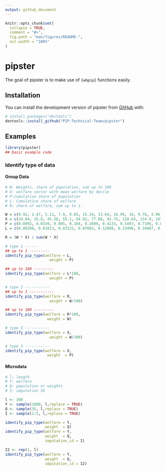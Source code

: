 ```yaml
---
output: github_document
---
```


<!-- README.md is generated from README.Rmd. Please edit that file -->

```r
knitr::opts_chunk$set(
  collapse = TRUE,
  comment = "#>",
  fig.path = "man/figures/README-",
  out.width = "100%"
)
```

# pipster

<!-- badges: start -->
<!-- badges: end -->

The goal of pipster is to make use of `{wbpip}` functions easily. 

## Installation

You can install the development version of pipster from [GitHub](https://github.com/) with:

``` r
# install.packages("devtools")
devtools::install_github("PIP-Technical-Team/pipster")
```

## Examples

```r
library(pipster)
## basic example code
```

### Identify type of data

#### Group Data

```r
# W: Weights, share of population, sum up to 100
# X: welfare vector with mean welfare by decile
# P:Cumulative share of population
# L: Cumulative share of welfare
# R: share of welfare, sum up to 1.

W = c(0.92, 2.47, 5.11, 7.9, 9.69, 15.24, 13.64, 16.99, 10, 9.78, 3.96, 1.81, 2.49)
X = c(24.84, 35.8, 45.36, 55.1, 64.92, 77.08, 91.75, 110.64, 134.9, 167.76, 215.48, 261.66, 384.97)
P = c(0.0092, 0.0339, 0.085, 0.164, 0.2609, 0.4133, 0.5497, 0.7196, 0.8196, 0.9174, 0.957, 0.9751, 1)
L = c(0.00208, 0.01013, 0.03122, 0.07083, 0.12808, 0.23498, 0.34887, 0.51994, 0.6427, 0.79201, 0.86966, 0.91277, 1)

R = (W * X) / sum(W * X)

```

```r
# type 1 ------
## up to 1 ---------
identify_pip_type(welfare = L,
                    weight = P)

## up to 100 ---------
identify_pip_type(welfare = L*100,
                    weight = P)

# type 2 -----------
## up to 1 -----------
identify_pip_type(welfare = R,
                    weight = W/100)

## up to 100 ---------
identify_pip_type(welfare = R*100,
                   weight = W)

# type 5 -----------
identify_pip_type(welfare = X,
                    weight = W/100)

# type 3 -----------
identify_pip_type(welfare = X,
                   weight  = P)
```


#### Microdata


```r

# l: length
# Y: welfare
# Q: population or weights
# I: imputation ID

l <- 300
Y <- sample(1000, l,replace = TRUE)
Q <- sample(35, l,replace = TRUE)
I <- sample(1:5, l,replace = TRUE)
```

```r
identify_pip_type(welfare = Y,
                  weight  = Q)
identify_pip_type(welfare = Y,
                  weight  = Q,
                  imputation_id = I)

I2 <- rep(1, l)
identify_pip_type(welfare = Y,
                  weight  = Q,
                  imputation_id = I2)
```

